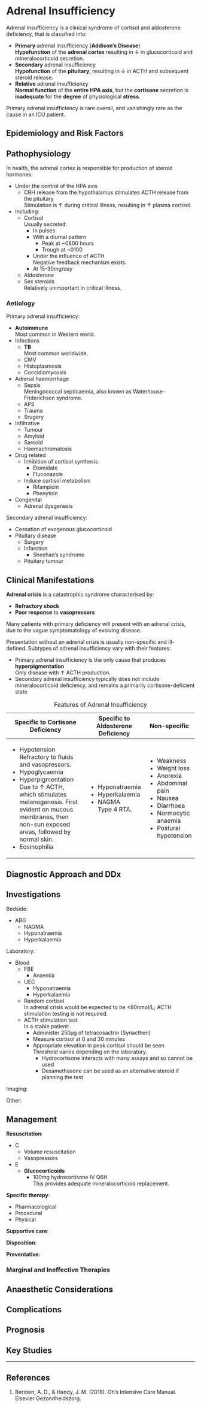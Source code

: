 # Adrenal Insufficiency

Adrenal insufficiency is a clinical syndrome of cortisol and aldosterone deficiency, that is classified into:

* **Primary** adrenal insufficiency (**Addison's Disease**)\
**Hypofunction** of the **adrenal cortex** resulting in ↓ in glucocorticoid and mineralocorticoid secretion.
* **Secondary** adrenal insufficiency\
**Hypofunction** of the **pituitary**, resulting in ↓ in ACTH and subsequent steroid release.
* **Relative** adrenal insufficiency\
**Normal function** of the **entire HPA axis**, but the **cortisone** secretion is **inadequate** for the **degree** of physiological **stress**.

:::column-margin
Primary adrenal insufficiency is rare overall, and vanishingly rare as the cause in an ICU patient.
:::

## Epidemiology and Risk Factors

## Pathophysiology

In health, the adrenal cortex is responsible for production of steroid hormones:

* Under the control of the HPA axis
	* CRH release from the hypothalamus stimulates ACTH release from the pituitary\
	Stimulation is ↑ during critical illness, resulting in ↑ plasma cortisol.
* Including:
	* Cortisol\
	Usually secreted:
		* In pulses
		* With a diurnal pattern
			* Peak at ~0800 hours
			* Trough at ~0100
		* Under the influence of ACTH\
		Negative feedback mechanism exists.
		* At 15-30mg/day
	* Aldosterone
	* Sex steroids\
	Relatively unimportant in critical illness.


### Aetiology

Primary adrenal insufficiency:

* **Autoimmune**\
Most common in Western world.
* Infections
	* **TB**\
	Most common worldwide.
	* CMV
	* Histoplasmosis
	* Coccidiomycosis
* Adrenal haemorrhage
	* Sepsis\
	Meningococcal septicaemia, also known as Waterhouse-Friderichsen syndrome.
	* APS
	* Trauma
	* Srugery
* Infiltrative
	* Tumour
	* Amyloid
	* Sarcoid
	* Haemachromatosis
* Drug related
	* Inhibition of cortisol synthesis
		* Etomidate
		* Fluconazole
	* Induce cortisol metabolism
		* Rifampicin
		* Phenytoin
* Congenital
	* Adrenal dysgenesis


Secondary adrenal insufficiency:

* Cessation of exogenous glucocorticoid
* Pituitary disease
	* Surgery
	* Infarction
		* Sheehan's syndrome
	* Pituitary tumour

## Clinical Manifestations

**Adrenal crisis** is a catastrophic syndrome characterised by:

* **Refractory shock**
* **Poor response** to **vasopressors**

:::column-margin
Many patients with primary deficiency will present with an adrenal crisis, due to the vague symptomatology of evolving disease.
:::

Presentation without an adrenal crisis is usually non-specific and ill-defined. Subtypes of adrenal insufficiency vary with their features:

* Primary adrenal insufficiency is the only cause that produces **hyperpigmentation**\
Only disease with ↑ ACTH production.
* Secondary adrenal insufficiency typically does not include mineralocorticoid deficiency, and remains a primarily cortisone-deficient state

+----------------------------------------------------------------------------------------------------------------------------------------+------------------------------------+------------------------+
| Specific to Cortisone Deficiency                                                                                                       | Specific to Aldosterone Deficiency | Non-specific           |
+========================================================================================================================================+====================================+========================+
| * Hypotension\                                                                                                                         | * Hyponatraemia                    | * Weakness             |
| Refractory to fluids and vasopressors.                                                                                                 | * Hyperkalaemia                    | * Weight loss          |
| * Hypoglycaemia                                                                                                                        | * NAGMA\                           | * Anorexia             |
| * Hyperpigmentation\                                                                                                                   | Type 4 RTA.                        | * Abdominal pain       |
| Due to ↑ ACTH, which stimulates melanogenesis. First evident on mucous membranes, then non-sun exposed areas, followed by normal skin. |                                    | * Nausea               |
| * Eosinophilia                                                                                                                         |                                    | * Diarrhoea            |
|                                                                                                                                        |                                    | * Normocytic anaemia   |
|                                                                                                                                        |                                    | * Postural hypotension |
+----------------------------------------------------------------------------------------------------------------------------------------+------------------------------------+------------------------+

: Features of Adrenal Insufficiency



## Diagnostic Approach and DDx

## Investigations

Bedside:

* ABG
	* NAGMA
	* Hyponatraemia
	* Hyperkalaemia

Laboratory:

* Blood
	* FBE
		* Anaemia
	* UEC
		* Hyponatraemia
		* Hyperkalaemia
	* Random cortisol\
	In adrenal crisis would be expected to be <80nmol/L; ACTH stimulation testing is not required.
	* ACTH stimulation test\
	In a stable patient:
		* Administer 250μg of tetracosactrin (Synacthen)
		* Measure cortisol at 0 and 30 minutes
		* Appropriate elevation in peak cortisol should be seen\
		Threshold varies depending on the laboratory.
			* Hydrocortisone interacts with many assays and so cannot be used
			* Dexamethasone can be used as an alternative steroid if planning the test


Imaging:

Other:

## Management

**Resuscitation**:\

* C
	* Volume resuscitation
	* Vasopressors
* E
	* **Glucocorticoids**
		* 100mg hydrocortisone IV Q6H\
		This provides adequate mineralocorticoid replacement.

**Specific therapy**:

* Pharmacological
* Procedural
* Physical

**Supportive care**:

**Disposition**:

**Preventative**:


### Marginal and Ineffective Therapies

## Anaesthetic Considerations

## Complications

## Prognosis

## Key Studies


---

## References

1. Bersten, A. D., & Handy, J. M. (2018). Oh’s Intensive Care Manual. Elsevier Gezondheidszorg.